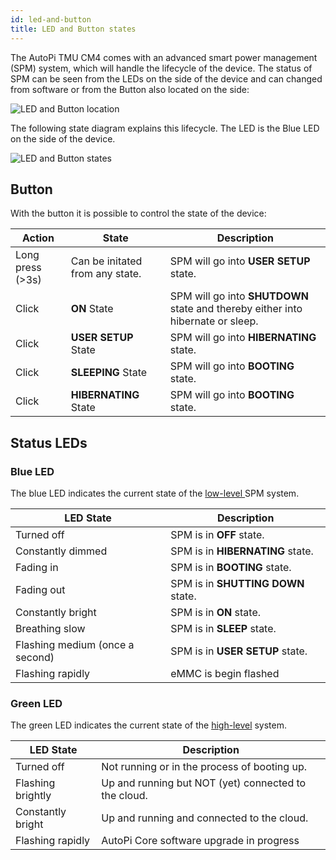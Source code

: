 ```yaml
---
id: led-and-button
title: LED and Button states
---
```


The AutoPi TMU CM4 comes with an advanced smart power management (SPM) system, which will handle the lifecycle of the device. The status of SPM can be seen from the LEDs on the side of the device and can changed from software or from the Button also located on the side:

![LED and Button location](/img/hardware/autopi_tmu_cm4/led_and_button/led_button_location.png)

The following state diagram explains this lifecycle. The LED is the Blue LED on the side of the device.

![LED and Button states](/img/hardware/autopi_tmu_cm4/led_and_button/led_button_states.png)

## Button
With the button it is possible to control the state of the device:

| Action | State | Description |
| ------ | ------ | ------ |
| Long press (>3s) | Can be initated from any state. | SPM will go into **USER SETUP** state. |
| Click | **ON** State | SPM will go into **SHUTDOWN** state and thereby either into hibernate or sleep. |
| Click | **USER SETUP** State | SPM will go into **HIBERNATING** state. |
| Click | **SLEEPING** State | SPM will go into **BOOTING** state. |
| Click | **HIBERNATING** State | SPM will go into **BOOTING** state. |



## Status LEDs

### Blue LED

The blue LED indicates the current state of the [low-level ](/core/power_management/core-power-low) SPM system.

| LED State | Description |
| ------ | ------ |
| Turned off | SPM is in **OFF** state. |
| Constantly dimmed | SPM is in **HIBERNATING** state. |
| Fading in | SPM is in **BOOTING** state. |
| Fading out | SPM is in **SHUTTING DOWN** state. |
| Constantly bright | SPM is in **ON** state. |
| Breathing slow | SPM is in **SLEEP** state. |
| Flashing medium (once a second) | SPM is in **USER SETUP** state. |
| Flashing rapidly | eMMC is begin flashed |

### Green LED

The green LED indicates the current state of the [high-level](/core/power_management/core-power-high) system.

| LED State | Description |
| ------ | ------ |
| Turned off | Not running or in the process of booting up. |
| Flashing brightly | Up and running but NOT (yet) connected to the cloud. |
| Constantly bright | Up and running and connected to the cloud. |
| Flashing rapidly | AutoPi Core software upgrade in progress |
